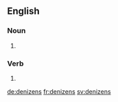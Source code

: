 ==English==

===Noun===
{{head|en}}

# {{plural of|denizen}}

===Verb===
{{head|en}}

# {{third-person singular of|denizen}}

[[de:denizens]]
[[fr:denizens]]
[[sv:denizens]]